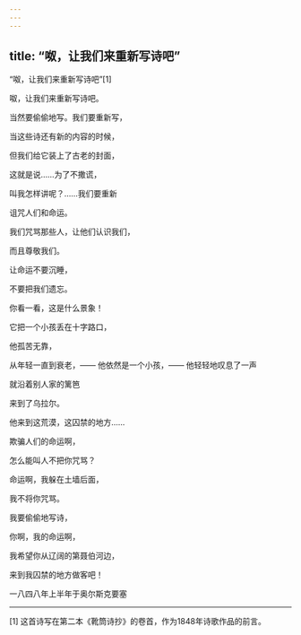 ```yaml
---
---
---
```

title: “呶，让我们来重新写诗吧”
---



“呶，让我们来重新写诗吧”[1]


呶，让我们来重新写诗吧。

当然要偷偷地写。我们要重新写，

当这些诗还有新的内容的时候，

但我们给它装上了古老的封面，

这就是说……为了不撒谎，

叫我怎样讲呢？……我们要重新

诅咒人们和命运。





我们咒骂那些人，让他们认识我们，

而且尊敬我们。

让命运不要沉睡，

不要把我们遗忘。

你看一看，这是什么景象！

它把一个小孩丢在十字路口，

他孤苦无靠，

从年轻一直到衰老，—— 他依然是一个小孩，—— 他轻轻地叹息了一声

就沿着别人家的篱笆

来到了乌拉尔。

他来到这荒漠，这囚禁的地方……

欺骗人们的命运啊，

怎么能叫人不把你咒骂？

命运啊，我躲在土墙后面，

我不将你咒骂。

我要偷偷地写诗，

你啊，我的命运啊，

我希望你从辽阔的第聂伯河边，

来到我囚禁的地方做客吧！

一八四八年上半年于奥尔斯克要塞



* * *



[1] 这首诗写在第二本《靴筒诗抄》的卷首，作为1848年诗歌作品的前言。